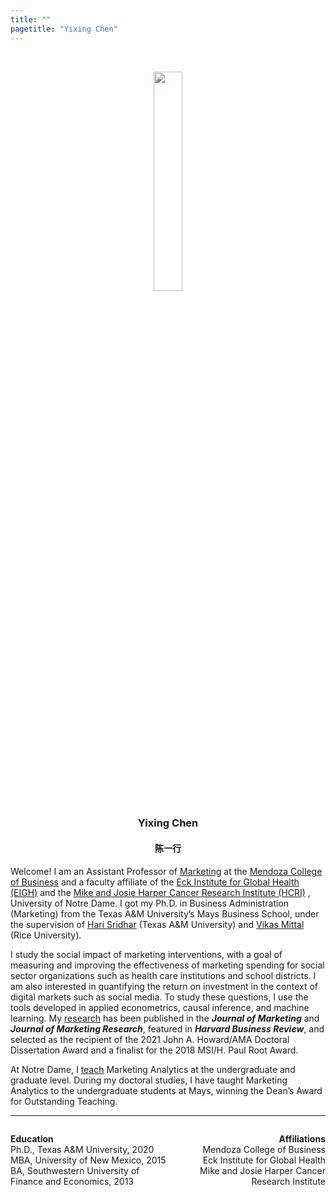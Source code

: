 ```yaml
---
title: ""
pagetitle: "Yixing Chen"
---
```


<p>&nbsp;</p> 
<center>
<img src="images/Website2.png" style="width:30%">

###    Yixing Chen
####   陈一行
</center>

Welcome! I am an Assistant Professor of [Marketing](https://mendoza.nd.edu/research-faculty/academic-departments/marketing/) at the [Mendoza College of Business](https://mendoza.nd.edu/) and a faculty affiliate of the [Eck Institute for Global Health (EIGH)](https://globalhealth.nd.edu/) and the [Mike and Josie Harper Cancer Research Institute (HCRI)](https://harpercancer.nd.edu/) , University of Notre Dame. I got my Ph.D. in Business Administration (Marketing) from the Texas A&M University’s Mays Business School, under the supervision of [Hari Sridhar](https://mays.tamu.edu/directory/shriharisridhar/) (Texas A&M University) and [Vikas Mittal](https://business.rice.edu/person/vikas-mittal) (Rice University). 

I study the social impact of marketing interventions, with a goal of measuring and improving the effectiveness of marketing spending for social sector organizations such as health care institutions and school districts. I am also interested in quantifying the return on investment in the context of digital markets such as social media. To study these questions, I use the tools developed in applied econometrics, causal inference, and machine learning. My [research](research.html) has been published in the ***Journal of Marketing*** and ***Journal of Marketing Research***, featured in ***Harvard Business Review***, and selected as the recipient of the 2021 John A. Howard/AMA Doctoral Dissertation Award and a finalist for the 2018 MSI/H. Paul Root Award. 

At Notre Dame, I [teach](teaching.html) Marketing Analytics at the undergraduate and graduate level. During my doctoral studies, I have taught Marketing Analytics to the undergraduate students at Mays, winning the Dean’s Award for Outstanding Teaching.

***

<style type="text/css">
.column-left{
  float: left;
  width: 50%;
  text-align: left;
}

.column-right{
  float: right;
  width: 50%;
  text-align: right;
}
</style>


<div class="column-left">
**Education**  
Ph.D., Texas A&M University, 2020  
MBA, University of New Mexico, 2015  
BA, Southwestern University of Finance and Economics, 2013  
</div>

<div class="column-right">
**Affiliations**  
Mendoza College of Business\
Eck Institute for Global Health\
Mike and Josie Harper Cancer Research Institute

</div>


***
